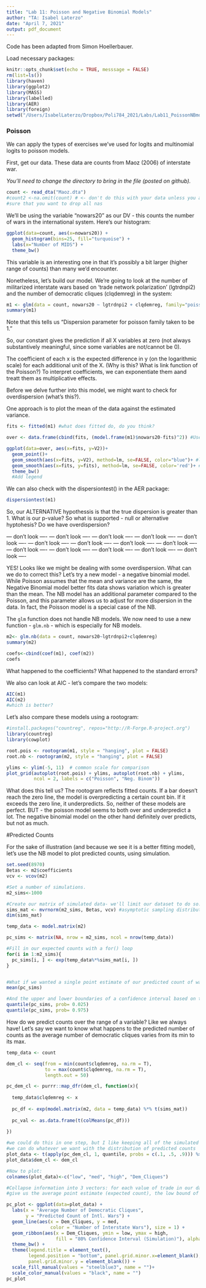 ```yaml
---
title: "Lab 11: Poisson and Negative Binomial Models"
author: "TA: Isabel Laterzo"
date: "April 7, 2021"
output: pdf_document
---
```


Code has been adapted from Simon Hoellerbauer. 

Load necessary packages:
```r
knitr::opts_chunk$set(echo = TRUE, messsage = FALSE)
rm(list=ls()) 
library(haven)
library(ggplot2)
library(MASS)
library(labelled)
library(AER)
library(foreign)
setwd("/Users/IsabelLaterzo/Dropbox/Poli784_2021/Labs/Lab11_PoissonNBmodels")
```

### Poisson

We can apply the types of exercises we've used for logits and multinomial logits to poisson models.

First, get our data. These data are counts from Maoz (2006) of interstate war. 

*You'll need to change the directory to bring in the file (posted on github).*

```r
count <- read_dta("Maoz.dta")
#count2 <-na.omit(count) # <- don't do this with your data unless you are absolutely
#sure that you want to drop all nas 
```

We'll be using the variable "nowars20" as our DV - this counts the number of wars in the international system. Here's our histogram: 

```r
ggplot(data=count, aes(x=nowars20)) +
  geom_histogram(bins=25, fill="turquoise") +
  labs(x="Number of MIDS") +
  theme_bw()
```

This variable is an interesting one in that it's possibly a bit larger (higher range of counts) than many we'd encounter.

Nonetheless, let's build our model. We're going to look at the number of militarized interstate wars based on 'trade network polarization' (lgtrdnpi2) and the number of democratic cliques (clqdemreg) in the system: 

```r
m1 <- glm(data = count, nowars20 ~ lgtrdnpi2 + clqdemreg, family="poisson")
summary(m1)
```
Note that this tells us "Dispersion parameter for poisson family taken to be 1."

So, our constant gives the prediction if all X variables at zero (not always substantively meaningful, since some variables are not/cannot be 0).

The coefficient of each x is the expected difference in y (on the logarithmic scale) for each additional unit of the X. (Why is this? What is link function of the Poisson?) To interpret coefficients, we can exponentiate them aand treatt them as multiplicative effects. 

Before we delve further into this model, we might want to check for overdispersion (what's this?). 

One approach is to plot the mean of the data against the estimated variance.

```r
fits <- fitted(m1) #what does fitted do, do you think?

over <- data.frame(cbind(fits, (model.frame(m1)$nowars20-fits)^2)) #Use squared residuals to approx. value of the variance

ggplot(data=over, aes(x=fits, y=V2))+
  geom_point()+
  geom_smooth(aes(x=fits, y=V2), method=lm, se=FALSE, color="blue")+ #line for mean of estimates against the variance of estimates
  geom_smooth(aes(x=fits, y=fits), method=lm, se=FALSE, color='red')+ #assumes mean = variance
  theme_bw()
  #Add legend
```

We can also check with the dispersiontest() in the AER package: 

```r
dispersiontest(m1)
```
So, our ALTERNATIVE hypothessis is that the true dispersion is greater than 1. What is our p-value? So what is supported - null or alternative hyptohesis? Do we have overdispersion?


--- don't look ----
--- don't look ----
--- don't look ----
--- don't look ----
--- don't look ----
--- don't look ----
--- don't look ----
--- don't look ----
--- don't look ----
--- don't look ----
--- don't look ----
--- don't look ----
--- don't look ----
--- don't look ----


YES! Looks like we might be dealing with some overdispersion. What can we do to correct this? Let's try a new model - a negative binomial model. While Poisson assumes that the mean and variance are the same, the Negative Binomial model better fits data shows variation which is greater than the mean. The NB model has an additional parameter compared to the Poisson, and this parameter allows us to adjust for more dispersion in the data. In fact, the Poisson model is a special case of the NB.

The `glm` function does not handle NB models. We now need to use a new function - `glm.nb` - which is especially for NB models. 

```r

m2<- glm.nb(data = count, nowars20~lgtrdnpi2+clqdemreg)
summary(m2)

coefs<-cbind(coef(m1), coef(m2))
coefs

```
What happened to the coefficients? What happened to the standard errors?

We also can look at AIC - let's compare the two models:

```r
AIC(m1)
AIC(m2)
#which is better?
```

Let's also compare these models using a rootogram:

```r
#install.packages("countreg", repos="http://R-Forge.R-project.org")
library(countreg)
library(cowplot)

root.pois <- rootogram(m1, style = "hanging", plot = FALSE)
root.nb <- rootogram(m2, style = "hanging", plot = FALSE)

ylims <- ylim(-5, 11)  # common scale for comparison
plot_grid(autoplot(root.pois) + ylims, autoplot(root.nb) + ylims, 
          ncol = 2, labels = c("Poisson", "Neg. Binom"))

```
What does this tell us? The rootogram reflects fitted counts. If a bar doesn't reach the zero line, the model is overpredicting a certain count bin. If it exceeds the zero line, it underpredicts. So, neither of these models are perfect. BUT - the poisson model seems to both over and underpredict a lot. The negative binomial model on the other hand definitely over predicts, but not as much. 


#Predicted Counts

For the sake of illustration (and because we see it is a better fitting model), let's use the NB model to plot predicted counts, using simulation. 

```r
set.seed(8970)
Betas <- m2$coefficients
vcv <- vcov(m2)

#Set a number of simulations. 
m2_sims<-1000

#Create our matrix of simulated data- we'll limit our dataset to do so.
sims_mat <- mvrnorm(m2_sims, Betas, vcv) #asymptotic sampling distribution of the coefs is the same as in any other GLM
dim(sims_mat)

temp_data <- model.matrix(m2)

pc_sims <- matrix(NA, nrow = m2_sims, ncol = nrow(temp_data))

#Fill in our expected counts with a for() loop
for(i in 1:m2_sims){
  pc_sims[i, ] <- exp(temp_data%*%sims_mat[i, ]) 
}


#What if we wanted a single point estimate of our predicted count of wars given our IVs?
mean(pc_sims)

#And the upper and lower boundaries of a confidence interval based on this simulation?
quantile(pc_sims, prob= 0.025) 
quantile(pc_sims, prob= 0.975) 
```




How do we predict counts over the range of a variable? Like we always have! Let's say we want to know what happens to the predicted number of counts as the average number of democratic cliques varies from its min to its max.
```r
temp_data <- count

dem_cl <- seq(from = min(count$clqdemreg, na.rm = T), 
              to = max(count$clqdemreg, na.rm = T),
              length.out = 50)

pc_dem_cl <- purrr::map_dfr(dem_cl, function(x){
  
  temp_data$clqdemreg <- x
  
  pc_df <- exp(model.matrix(m2, data = temp_data) %*% t(sims_mat))
  
  pc_val <- as.data.frame(t(colMeans(pc_df)))
  
}) 

#we could do this in one step, but I like keeping all of the simulated counts so
#we can do whatever we want with the distribution of predicted counts
plot_data <- t(apply(pc_dem_cl, 1, quantile, probs = c(.1, .5, .9))) %>% as.data.frame()
plot_data$dem_cl <- dem_cl
```


```r
#Now to plot: 
colnames(plot_data)<-c("low", "med", "high", "Dem_Cliques")

#Collapse information into 3 vectors: for each value of trade in our data, 
#give us the average point estimate (expected count), the low bound of a confidence interval, and the high bound.

pc_plot <- ggplot(data=plot_data) + 
  labs(x = "Average Number of Democratic Cliques", 
       y = "Predicted Count of Intl. Wars") +
  geom_line(aes(x = Dem_Cliques, y = med, 
                color = "Number of Interstate Wars"), size = 1) +
  geom_ribbon(aes(x = Dem_Cliques, ymin = low, ymax = high, 
                  fill = "80% Confidence Interval (Simulation)"), alpha = .5) +
  theme_bw() +
  theme(legend.title = element_text(), 
        legend.position = "bottom", panel.grid.minor.x=element_blank(),
        panel.grid.minor.y = element_blank()) +
  scale_fill_manual(values = "steelblue3", name = "")+
  scale_color_manual(values = "black", name = "")
pc_plot
```
